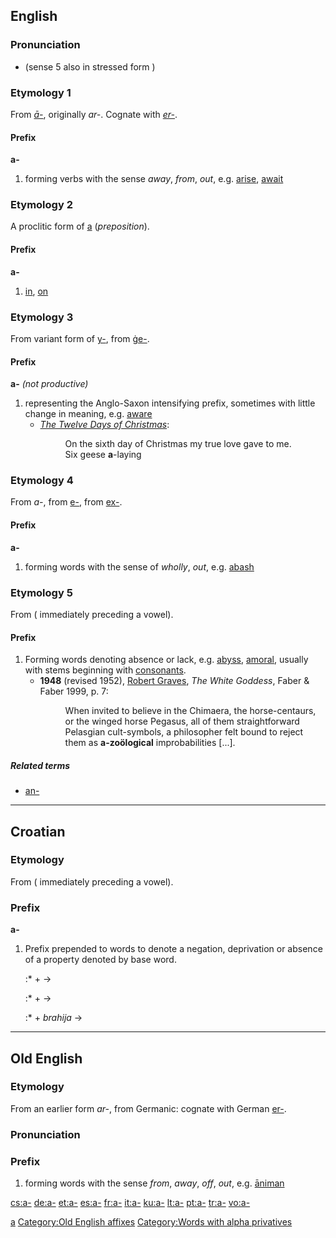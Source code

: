 {{see|Appendix:Variations of "a"}}
==English==

===Pronunciation===
* {{IPA|/ə/}} (sense 5 also in stressed form {{IPA|/ei/}})

===Etymology 1===
From {{OE.}} ''[[#Old English|ā-]]'', originally ''ar-''.  Cognate with {{G.}} ''[[er-]]''.

====Prefix====
'''a-''' {{no longer productive}}

# forming verbs with the sense ''away'', ''from'', ''out'', e.g. [[arise]], [[await]]

===Etymology 2===
A proclitic form of [[a]] (''preposition'').

====Prefix====
'''a-''' {{no longer productive}}

# [[in]], [[on]]

===Etymology 3===
From {{ME.}} variant form of [[y-]], from {{OE.}} [[ge-|ġe-]].

====Prefix====
'''a-''' ''(not productive)''

# representing the Anglo-Saxon intensifying prefix, sometimes with little change in meaning, e.g. [[aware]]
#* ''[[w:The Twelve Days of Christmas (song)|The Twelve Days of Christmas]]'':
#*: On the sixth day of Christmas my true love gave to me.
#*: Six geese '''a'''-laying

===Etymology 4===
From {{AF.}} ''a-'', from {{OF.}} [[e-]], from {{L.}} [[ex-]].

====Prefix====
'''a-''' {{no longer productive}}

# forming words with the sense of ''wholly'', ''out'', e.g. [[abash]]

===Etymology 5===
From {{AGr.}} {{term|sc=polytonic|ἀ-|tr=a-|lang=grc}} ({{term|sc=polytonic|ἀν-|tr=an-|lang=grc}} immediately preceding a vowel).

====Prefix====
{{infl|en|prefix|cat=prefixes}}

# Forming words denoting absence or lack, e.g. [[abyss]], [[amoral]], usually with stems beginning with [[consonants]].
#* '''1948''' (revised 1952), [[w:Robert Graves|Robert Graves]], ''The White Goddess'', Faber & Faber 1999, p. 7:
#*: When invited to believe in the Chimaera, the horse-centaurs, or the winged horse Pegasus, all of them straightforward Pelasgian cult-symbols, a philosopher felt bound to reject them as '''a-zoölogical''' improbabilities [...].

=====Related terms=====
* [[an-]]

----

==Croatian==

===Etymology===
From {{AGr.|hr}} {{term|sc=polytonic|ἀ-|tr=a-|lang=grc}} ({{term|sc=polytonic|ἀν-|tr=an-|lang=grc}} immediately preceding a vowel).

===Prefix===
'''a-'''

# Prefix prepended to words to denote a negation, deprivation or absence of a property denoted by base word.
#:* {{term|a-|lang=hr}} + {{term|socijalan|lang=hr}} &rarr; {{term|asocijalan|lang=hr}}
#:* {{term|a-|lang=hr}} + {{term|simetrija|lang=hr}} &rarr; {{term|asimetrija|lang=hr}}
#:* {{term|a-|lang=hr}} + ''brahija'' &rarr; {{term|abrahija|lang=hr}}

[[Category:Croatian prefixes|a]]

----

==Old English==

===Etymology===
From an earlier form ''ar-'', from Germanic: cognate with German [[er-]].

===Pronunciation===
{{IPA|/ɑː/}}

===Prefix===
{{unicode|'''ā-'''}}

# forming words with the sense ''from'', ''away'', ''off'', ''out'', e.g. [[animan|āniman]]

[[Category:Old English affixes]]
[[Category:Words with alpha privatives]]

[[cs:a-]]
[[de:a-]]
[[et:a-]]
[[es:a-]]
[[fr:a-]]
[[it:a-]]
[[ku:a-]]
[[lt:a-]]
[[pt:a-]]
[[tr:a-]]
[[vo:a-]]